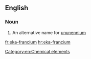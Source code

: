 ==English==

===Noun===
{{en-noun|head=[[eka-]][[francium]]|-}}

#  An alternative name for [[ununennium]]

[[Category:en:Chemical elements]]

[[fr:eka-francium]]
[[hr:eka-francium]]